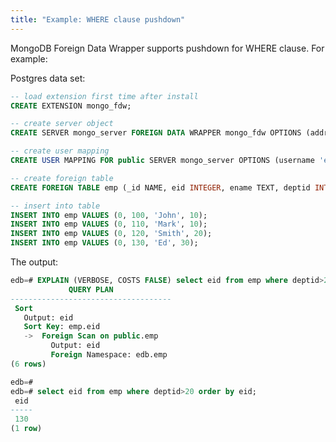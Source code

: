 ```yaml
---
title: "Example: WHERE clause pushdown"
---
```


MongoDB Foreign Data Wrapper supports pushdown for WHERE clause. For example:

Postgres data set:

```sql
-- load extension first time after install
CREATE EXTENSION mongo_fdw;

-- create server object
CREATE SERVER mongo_server FOREIGN DATA WRAPPER mongo_fdw OPTIONS (address 'localhost', port '27017');

-- create user mapping
CREATE USER MAPPING FOR public SERVER mongo_server OPTIONS (username 'edb', password 'edb');

-- create foreign table
CREATE FOREIGN TABLE emp (_id NAME, eid INTEGER, ename TEXT, deptid INTEGER) SERVER mongo_server OPTIONS (database 'edb', collection 'emp');

-- insert into table
INSERT INTO emp VALUES (0, 100, 'John', 10);
INSERT INTO emp VALUES (0, 110, 'Mark', 10);
INSERT INTO emp VALUES (0, 120, 'Smith', 20);
INSERT INTO emp VALUES (0, 130, 'Ed', 30);
```

The output:
```sql
edb=# EXPLAIN (VERBOSE, COSTS FALSE) select eid from emp where deptid>20 order by eid;
             QUERY PLAN             
------------------------------------
 Sort
   Output: eid
   Sort Key: emp.eid
   ->  Foreign Scan on public.emp
         Output: eid
         Foreign Namespace: edb.emp
(6 rows)

edb=# 
edb=# select eid from emp where deptid>20 order by eid;
 eid 
-----
 130
(1 row)
```